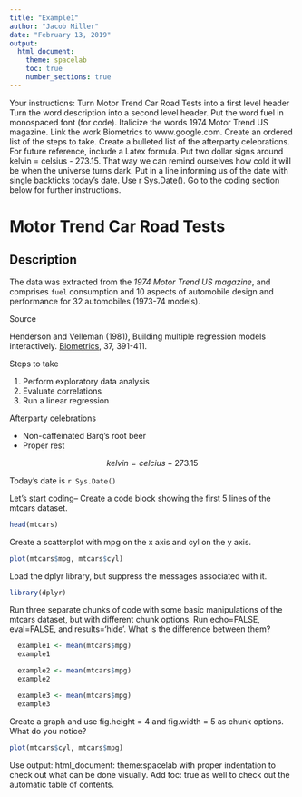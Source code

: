 ---
title: "Example1"
author: "Jacob Miller"
date: "February 13, 2019"
output: 
  html_document:
    theme: spacelab
    toc: true
    number_sections: true
---

Your instructions:
Turn Motor Trend Car Road Tests into a first level header
Turn the word description into a second level header.
Put the word fuel in monospaced font (for code).
Italicize the words 1974 Motor Trend US magazine.
Link the work Biometrics to www.google.com.
Create an ordered list of the steps to take.
Create a bulleted list of the afterparty celebrations.
For future reference, include a Latex formula. Put two dollar signs around kelvin = celsius - 273.15.
That way we can remind ourselves how cold it will be when the universe turns dark.
Put in a line informing us of the date with single backticks today's date. Use r Sys.Date().
Go to the coding section below for further instructions.


# Motor Trend Car Road Tests

## Description

The data was extracted from the *1974 Motor Trend US magazine*, and comprises `fuel` consumption and 10 aspects of automobile design and performance for 32 automobiles (1973-74 models).

Source

Henderson and Velleman (1981), Building multiple regression models interactively. [Biometrics](google.com), 37, 391-411.

Steps to take

1. Perform exploratory data analysis
2. Evaluate correlations
3. Run a linear regression

Afterparty celebrations

* Non-caffeinated Barq's root beer
* Proper rest

$$ kelvin = celcius - 273.15 $$


Today's date is `r Sys.Date()`

Let's start coding--
Create a code block showing the first 5 lines of the mtcars dataset.
```{r First Five Lines}
head(mtcars)
```

Create a scatterplot with mpg on the x axis and cyl on the y axis.
```{r Scatterplot1}
plot(mtcars$mpg, mtcars$cyl)
```

Load the dplyr library, but suppress the messages associated with it.
```{r dplyr is the name of the library,  message = FALSE, warning = FALSE}
library(dplyr)

```

Run three separate chunks of code with some basic manipulations of the mtcars dataset, but with different chunk options. Run echo=FALSE, eval=FALSE, and results='hide'. What is the difference between them?
```{r manipulation1, echo = FALSE}
  example1 <- mean(mtcars$mpg)
  example1
```

```{r manipulations2, eval = FALSE}
  example2 <- mean(mtcars$mpg)
  example2
```

```{r manipulations3, results = 'hide'}
  example3 <- mean(mtcars$mpg)
  example3
```

Create a graph and use fig.height = 4 and fig.width = 5 as chunk options. What do you notice?
```{r}
plot(mtcars$cyl, mtcars$mpg)
```

Use output: html_document: theme:spacelab with proper indentation to check out what can be done visually. Add toc: true as well to check out the automatic table of contents.

